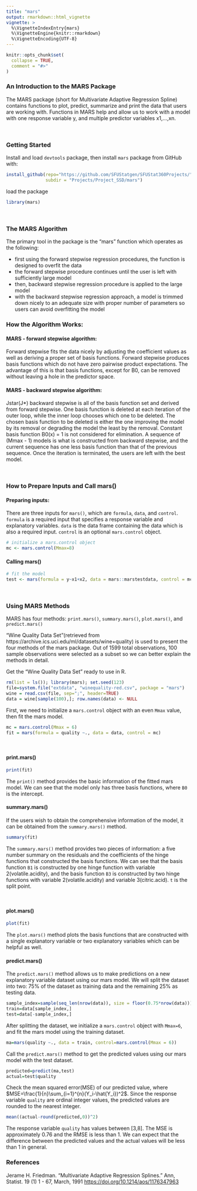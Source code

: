 ```yaml
---
title: "mars"
output: rmarkdown::html_vignette
vignette: >
  %\VignetteIndexEntry{mars}
  %\VignetteEngine{knitr::rmarkdown}
  %\VignetteEncoding{UTF-8}
---
```


```r
knitr::opts_chunk$set(
  collapse = TRUE,
  comment = "#>"
)
```

### An Introduction to the MARS Package

The MARS package (short for Multivariate Adaptive Regression Spline) contains functions to plot, predict, summarize and print the data that users are working with. Functions in MARS help and allow us to work with a model with one response variable y, and multiple predictor variables x1,...,xn.  

\

### Getting Started

Install and load `devtools` package, then install `mars` package from GitHub with:

```r
install_github(repo="https://github.com/SFUStatgen/SFUStat360Projects/", 
               subdir = "Projects/Project_SSD/mars")
```

load the package

```r
library(mars)
```

\

### The MARS Algorithm

The primary tool in the package is the “mars” function which operates as the following:

* first using the forward stepwise regression procedures, the function is designed to overfit the data
* the forward stepwise procedure continues until the user is left with sufficiently large model
* then, backward stepwise regression procedure is applied to the large model
* with the backward stepwise regression approach, a model is trimmed down nicely to an adequate size with proper number of parameters so users can avoid overfitting the model

### How the Algorithm Works:
#### MARS - forward stepwise algorithm:

Forward stepwise fits the data nicely by adjusting the coefficient values as well as deriving a proper set of basis functions. Forward stepwise produces basis functions which do not have zero pairwise product expectations. The advantage of this is that basis functions, except for B0, can be removed without leaving a hole in the predictor space.

#### MARS - backward stepwise algorithm:

Jstar(J*) backward stepwise is all of the basis function set and derived from forward stepwise. One basis function is deleted at each iteration of the outer loop, while the inner loop chooses which one to be deleted. The chosen basis function to be deleted is either the one improving the model by its removal or degrading the model the least by the removal. Constant basis function B0(x) = 1 is not considered for elimination. A sequence of (Mmax - 1) models is what is constructed from backward stepwise, and the current sequence has one less basis function than that of the previous sequence. Once the iteration is terminated, the users are left with the best model. 

\

### How to Prepare Inputs and Call mars()

#### Preparing inputs:

There are three inputs for `mars()`, which are `formula`, `data`, and `control`.
`formula` is a required input that specifies a response variable and explanatory variables. 
`data` is the data frame containing the data which is also a required input.
`control` is an optional `mars.control` object. 

```r
# initialize a mars.control object
mc <- mars.control(Mmax=8)
```

#### Calling mars()

```r
# fit the model
test <- mars(formula = y~x1+x2, data = mars::marstestdata, control = mc)
```

\

### Using MARS Methods

MARS has four methods: `print.mars()`, `summary.mars()`, `plot.mars()`, and `predict.mars()`

“Wine Quality Data Set”(retrieved from https://archive.ics.uci.edu/ml/datasets/wine+quality) is used to present the four methods of the mars package. Out of 1599 total observations, 100 sample observations were selected as a subset so we can better explain the methods in detail. 

Get the “Wine Quality Data Set” ready to use in R.

```r
rm(list = ls()); library(mars); set.seed(123)
file=system.file("extdata", "winequality-red.csv", package = "mars")
wine = read.csv(file, sep=";", header=TRUE)
data = wine[sample(100),]; row.names(data) <- NULL
```

First, we need to initialize a `mars.control` object with an even `Mmax` value, then fit the mars model.

```r
mc = mars.control(Mmax = 6)
fit = mars(formula = quality ~., data = data, control = mc)
```

\

#### print.mars()

```r
print(fit)
```
The `print()` method provides the basic information of the fitted mars model.
We can see that the model only has three basis functions, where `B0` is the intercept.

#### summary.mars()

If the users wish to obtain the comprehensive information of the model, it can be obtained from the `summary.mars()` method.

```r
summary(fit)
```

The `summary.mars()` method provides two pieces of information: a five number summary on the residuals and the coefficients of the hinge functions that constructed the basis functions. We can see that the basis function `B1` is constructed by one hinge function with variable 2(volatile.acidity), and the basis function `B3` is constructed by two hinge functions with variable 2(volatile.acidity) and variable 3(citric.acid).  `t` is the split point.

\

#### plot.mars()

```r
plot(fit)
```

The `plot.mars()` method plots the basis functions that are constructed with a single explanatory variable or two explanatory variables which can be helpful as well.

#### predict.mars()

The `predict.mars()` method allows us to make predictions on a new explanatory variable dataset using our mars model. We will split the dataset into two: 75% of the dataset as training data and the remaining 25% as testing data.

```r
sample_index=sample(seq_len(nrow(data)), size = floor(0.75*nrow(data)))
train=data[sample_index,]
test=data[-sample_index,]
```

After splitting the dataset, we initialize a `mars.control` object with `Mmax=6`, and fit the mars model using the training dataset.

```r
ma=mars(quality ~., data = train, control=mars.control(Mmax = 6))
```

Call the `predict.mars()` method to get the predicted values using our mars model with the test dataset.

```r
predicted=predict(ma,test)
actual=test$quality
```

Check the mean squared error(MSE) of our predicted value, where $MSE=\frac{1}{n}\sum_{i=1}^{n}(Y_i-\hat{Y_i})^2$. Since the response variable `quality` are ordinal integer values, the predicted values are rounded to the nearest integer.

```r
mean((actual-round(predicted,0))^2) 
```

The response variable `quality` has values between [3,8]. The MSE is approximately 0.76 and the RMSE is less than 1. We can expect that the difference between the predicted values and the actual values will be less than 1 in general.

### References
Jerame H. Friedman. "Multivariate Adaptive Regression Splines."
Ann, Statist. 19 (1) 1 - 67, March, 1991 <https://doi.org/10.1214/aos/1176347963>


